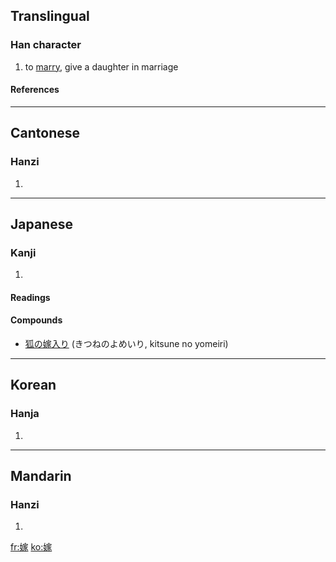 ==Translingual==
===Han character===
{{Han char|rn=38|rad=女|as=10|sn=13|four=4343<sub>2</sub>|canj=女十一人 (VJMO)|ids=⿰[[女]][[家]]}}
# to [[marry]], give a daughter in marriage
====References====
{{Han ref|kx=0268.330|dkj=06602|dj=0536.070|hdz=21073.110|uh=5AC1|ud=23233|bh=B6F9|bd=46841}}

----

==Cantonese==
===Hanzi===
{{yue-hanzi|jyut=|y=ga3}}
# {{defn|Cantonese}}

----
==Japanese==
===Kanji===
{{ja-kanji|grade=c|rs=女10}}
# {{defn|Japanese}} 
====Readings====
{{ja-readings|on=[[か]] (ka), [[け]] (ke)|kun=[[とつぐ]] (totsugu), [[よめ]] (yome)}}

====Compounds====
* [[狐の嫁入り]] (きつねのよめいり, kitsune no yomeiri)

----
==Korean==
===Hanja===
{{ko-hanja|hangeul=[[가]]|rv=ga|mr=ka}}
# {{defn|Korean}}

----
==Mandarin==
===Hanzi===
{{cmn-hanzi|pin=[[jià]] (jia4)|wg=chia<sup>4</sup>}}
# {{defn|Mandarin}}

[[fr:嫁]]
[[ko:嫁]]